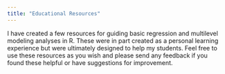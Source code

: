 ```yaml
---
title: "Educational Resources"
---
```


I have created a few resources for guiding basic regression and multilevel modeling analyses in R. These were in part created as a personal learning experience but were ultimately designed to help my students. Feel free to use these resources as you wish and please send any feedback if you found these helpful or have suggestions for improvement.